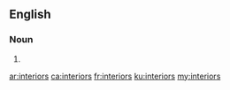 ==English==

===Noun===
{{head|en|noun plural form}}

# {{plural of|interior|lang=en}}

[[ar:interiors]]
[[ca:interiors]]
[[fr:interiors]]
[[ku:interiors]]
[[my:interiors]]